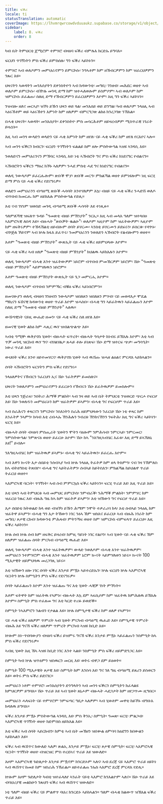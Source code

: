 ```yaml
---
title: ፍቕሪ
locale: ti
statusTranslation: automatic
coverImage: https://lhvmrqwrcowdvduuaukz.supabase.co/storage/v1/object/public/strapi-uploads/small_cover-educacion-fundamental.webp-2d51a7828a2b1309555be27f7e2a61a0.webp
sidebar:
    label: 8. ፍቕሪ
    order: 8
---
```

ካብ ቤት ትምህርቲ ጀሚሮም ተምሃሮ ብዛዕባ ፍቕሪ ብምሉእ ክርድኡ ይግባእ።

ፍርህን ጥገኝነትን ምስ ፍቕሪ ይምስሰሉ፡ ግን ፍቕሪ ኣይኮኑን።

ተምሃሮ ኣብ ወለዶምን መምህራኖምን ይምርኮሱ፡ ንዓኣቶም ከም ዘኽብርዎምን ከም ዝፈርህዎምን ንጹር እዩ።

ህጻናትን ኣወዳትን መንእሰያትን ደቀንስትዮን ኣብ ክዳውንቲ፡ መግቢ፡ ገንዘብ፡ መሕደር ወዘተ ኣብ ወለዶም ይምርኮሱ፡ ብዅሉ መገዲ ድማ ከም ዝተሓለወሎም ይስምዖም፡ ኣብ ወለዶም ከም ዝምርኮሱ ይፈልጡ፡ ስለዚ ድማ የኽብርዎምን ይፈርህዎምን እዮም፡ እዚ ግን ፍቕሪ ኣይኮነን።

ንዝብሎ ዘለና መርኣያ፡ ዝኾነ ይኹን ህጻን ወይ ጓል፡ መንእሰይ ወይ ድንግል፡ ካብ ወለዶም ንላዕሊ ኣብ ኣዕሩኽቶም ወይ ኣዕሩኽተን እምነት ከም ዘለዎም ብምርግጋጽ ልክዕ ክንረጋገጽ ንኽእል።

በሓቂ ህጻናት፡ ኣወዳት፡ መንእሰያት፡ ደቀንስትዮ ምስ መሳርሕቶም ዘይዛረብዎም ሚስጥራዊ ነገራት ይዛረቡ።

እዚ ኣብ መንጎ ውላድን ወላድን ናይ ሓቂ እምነት ከም ዘየለ፡ ናይ ሓቂ ፍቕሪ ከም ዘየለ የርእየና ኣሎ።

ኣብ መንጎ ፍቕርን ክብርን፡ ፍርህን ጥገኝነትን ፍልልይ ከም ዘሎ ምስትውዓል ኣዝዩ ኣገዳሲ እዩ።

ንወለድናን መምህራንናን ምኽባር ኣገዳሲ እዩ፡ ነቲ ኣኽብሮት ግና ምስ ፍቕሪ ክነደናግር የብልናን።

ኣኽብሮትን ፍቕርን ማዕረ ክኾኑ ኣለዎም፡ ንሓደ ምስቲ ሓደ ግና ክነደናግር የብልናን።

ወለዲ ንውላዶም ይፈርሑሎም፡ ጽቡቕ ሞያ፡ ጽቡቕ መርዓ፡ ምክልኻል ወዘተ ይምነዩሎም፡ ነዚ ፍርሂ ድማ ምስ ናይ ሓቂ ፍቕሪ የደናግሩዎ።

ወለድን መምህራንን ብጣዕሚ ጽቡቕ ሓሳባት እንተሃለዎም እኳ፡ ብዘይ ናይ ሓቂ ፍቕሪ ንሓድሽ ወለዶ ብጥበብ ክመርሑ ከም ዘይክእሉ ምስትውዓል የድሊ።

እቲ ናብ ገሃነም ዝወስድ መገዲ ብጣዕሚ ጽቡቕ ሓሳባት እዩ ተነጺፉ።

ዓለምለኻዊ ዝፍለጥ ጉዳይ "ዓመጽቲ ብዘይ ምኽንያት" ንርኢ። እዚ ኣብ መላእ ዓለም ዝተላበዐ ኣእምሮኣዊ ለበዳ እዩ። ብዙሓት "ጽቡቓት ቈልዑ"፡ ወለዶም ኣዚዮም ከም ዝፈትውዎም፡ ኣዚዮም ከም ዘፍቅሩዎም፡ ተኸላኸልቲ ዘይብሎም ሰባት ይሃርሙ፡ ኣንስቲ ይሃርሙን ይደፍሩን፡ ይሰርቁ፡ የዳጕኑ፡ ብጕጅለ ኾይኖም ኣብ ኵሉ ክፋእ ይፈጥሩ፡ ንመምህራንን ንወለድን ኣኽብሮት የልብሎምን ወዘተ።

እቶም "ዓመጽቲ ብዘይ ምኽንያት" ውጽኢት ናይ ሓቂ ፍቕሪ ዘይምህላው እዮም።

ናይ ሓቂ ፍቕሪ ኣብ ዘለዎ "ዓመጽቲ ብዘይ ምኽንያት" ክህልዉ ኣይክእሉን እዮም።

ወለዲ ንውላዶም ብሓቂ እንተ ዝፈትውዎም ነይሮም ብጥበብ ምመኸርዎም ነይሮም፡ ሽዑ "ዓመጽቲ ብዘይ ምኽንያት" ኣይምሃለዉን ነይሮም።

እቶም ዓመጽቲ ብዘይ ምኽንያት ውጽኢት ናይ ጌጋ መምርሒ እዮም።

ወለዲ ንውላዶም ብጥበብ ንምምኻር ብቑዕ ፍቕሪ ኣይነበሮምን።

ዘመናውያን ወለዲ ብዛዕባ ገንዘብን ንውላዶም ዝበለጸን ዝበለጸን ምሃብ፡ ናይ መወዳእታ ሞዴል ማኪናን ፋሽናዊ ክዳውንቲ ወዘተ ጥራይ እዮም ዝሓስቡ፡ ብሓቂ ግን ኣይፈትዉን ኣይፈልጡን እዮም ስለዚ ድማ "ዓመጽቲ ብዘይ ምኽንያት" ኣለዉ።

ውሽጣዊነት ናይዚ ውሑድ ዘመን፡ ናይ ሓቂ ፍቕሪ ስለ ዘየለ እዩ።

ዘመናዊ ሂወት ልክዕ ከም ሓጺር ዉሃ ዝብልጭልጭ እዩ።

ኣብቲ ዓሚቝ ዉቅያኖስ ሂወት፡ ብዙሓት ፍጥረት፡ ብዙሓት ዓሳታት ክነብሩ ይኽእሉ እዮም፡ እቲ ኣብ ጥቓ መገዲ ዝርከብ ዉሃ ግና፡ ብሃልሃልታ ጸሓይ ቶሎ ይነጽፍ፡ ሽዑ ድማ ዝተርፍ ጭቃ፡ መግሳዒት፡ ነውሪ ጥራይ እዩ።

ውህበት ፍቕሪ እንተ ዘይተመሃርና፡ ዉቅያኖስ ሂወት ኣብ ዉሽጡ ዝሓዘ ልዕልና ምርዳእ ኣይከኣልን።

ሰባት ኣኽብሮትን ፍርሃትን ምስ ፍቕሪ የደናግሩ።

ንላዕለዎትና ነኽብርን ንፈርህን ኢና ሽዑ ንፈትዎም ይመስለና።

ህጻናት ንወለዶምን መምህራኖምን ይፈርሁን የኽብሩን ሽዑ ይፈትዉዎም ይመስሎም።

እቲ ህጻን ንጅራፍ፡ ንበትሪ፡ ሕማቕ ምልክት፡ ኣብ ገዛ ወይ ኣብ ቤት ትምህርቲ ንዝወርድ ጭርሖ የፍርሆ እዩ፡ ሽዑ ንወለዱን መምህራኑን ከም ዝፈትዎም ይኣምን፡ ብሓቂ ግና የፍርሆም ጥራይ እዩ።

ኣብ ስራሕናን ቀጻርናን ንምርኮስ፡ ንስእነትን ስራሕ ዘይምህላውን ንፈርህ፡ ሽዑ ነቲ ቀጻር ከም እንፈትዎ ንኣምን፡ ክሳብ እቲ ረብሓኡ ኽንሕሉን ንብረቱ ኽንከናኸንን ንፍትሕ፡ እዚ ግና ፍቕሪ ኣይኮነን፡ ፍርሂ እዩ።

ብዙሓት ሰባት ብዛዕባ ምስጢራት ሂወትን ሞትን ባዕሎም ንምሕሳብ፡ ንምርኣይ፡ ንምርመር፡ ንምስትውዓል፡ ንምጽናዕ ወዘተ ይፈርሁ እዮም፡ ሽዑ ከኣ "ንእግዚኣብሄር እፈቱ፡ እዚ ድማ ይኣኽለኒ እዩ!" ይብሉ።

ንእግዚኣብሄር ከም ዝፈትዉዎ ይኣምኑ፡ ብሓቂ ግና ኣይፈትዉን፡ ይፈርሑ እዮም።

ኣብ እዋን ኲናት እታ ሰበይቲ ንሰብኣያ ካብ ኵሉ ንላዕሊ ትፈትዎ ከም ዘላ ትስምዓ፡ ናብ ገዛ ንኽምለስ ከኣ ብትዕግስቲ ትጽበዮ፡ ብሓቂ ግና ኣይትፈትዎን፡ ሰብኣይ ከይትስእን፡ ምክልኻል ከይህልዋ ጥራይ ትፈርህ ወዘተ።

ኣእምሮኣዊ ባርነት፡ ጥገኝነት፡ ኣብ ሰብ ምምርኳስ ፍቕሪ ኣይኮነን። ፍርሂ ጥራይ እዩ፡ እዚ ጥራይ እዩ።

እቲ ህጻን ኣብ ትምህርቱ ኣብ መምህር ይምርኮስ፡ ንምብራቕ፡ ንሕማቕ ምልክት፡ ንምምሃር ከም ዝፈርህ ንጹር እዩ፡ ብዙሕ ግዜ ከኣ ከም ዝፈትዎ ይኣምን፡ እቲ ዝኸውን ግና የፍርሆ ጥራይ እዩ።

እታ ሰበይቲ ክትወልድ ከላ ወይ ብዝኾነ ይኹን ሕማም ንሞት ተቃራሪባ ከላ፡ እቲ ሰብኣይ ንላዕሊ ከም ዝፈትዋ ይኣምን፡ ብሓቂ ግን እታ ትኸውን ነገር ንዕኣ ኸም ዝስእና ይፈርህ፡ ኣብ ብዙሕ ነገራት ከም መግቢ፡ ጾታዊ ርክብ፡ ክዳውንቲ ምሕጻብ፡ ምትንኻፍ ወዘተ ከም ዝምርኮስ ብምፍላጥ ይፈርህ። እዚ ፍቕሪ ኣይኮነን።

ኵሉ ሰብ ኵሉ ሰብ ከም ዘፍቅር ይዛረብ፡ ከምዚ ዓይነት ነገር የልቦን፡ ኣብ ሂወት ናይ ሓቂ ፍቕሪ ኸም ዘለዎም ዝፈልጡ ሰባት ምርካብ ብጣዕሚ ዉሑድ እዩ።

ወለዲ ንውላዶም ብሓቂ እንተ ዝፈትዉዎም፡ ውላድ ንወለዶም ብሓቂ እንተ ዝፈትዉዎም፡ መምህራን ንተምሃሮም ብሓቂ እንተ ዝፈትዉዎም ኔሮም ኲናት ኣይምሃለወን ነይሩ። ኲናት 100 ሚእታዊት ዘይምህላዉ መረጋገጺ ነይሩ።

እቲ ዝኸውን ዘሎ ነገር ሰባት ፍቕሪ እንታይ ምዃኑ ኣይተረድኡን፡ ኵሉ ፍርህን ኵሉ ኣእምሮኣዊ ባርነትን ኵሉ ስምዒትን ምስ ፍቕሪ የደናግሩዎ።

ሰባት ኣይፈልጡን እዮም እንተ ዝፈልጡ ግና እቲ ሂወት ሓቒቓ ገነት ምኾነት።

እቶም ፍትዋት ከም ዝፈትዉ የኣምኑ፡ ብዙሓት እኳ ደም ኣፍሲሶም ከም ዝፈትዉ ክምሕለዉ ይኽእሉ እዮም። ስምዒት ምስ ተፈጸመ ግና እቲ ካርድ ተሪፉ ይወድቕ።

ስምዒት ንኣእምሮን ንልብን የታልል እዩ። ኵሉ ስምዒታዊ ፍቕሪ ከም ዘለዎ የኣምን።

ናይ ሓቂ ፍቕሪ ዘለዎም ጥምረት ኣብ ሂወት ምርካብ ብጣዕሚ ዉሑድ እዩ። ስምዒታዊ ጥምረት ብዙሕ እዩ ግናኸ ፍቕሪ ዘለዎም ጥምረት ምርካብ ኣዝዩ ከቢድ እዩ።

ኵሎም ስነ-ጥበባውያን ብዛዕባ ፍቕሪ ይዝምሩ ግናኸ ፍቕሪ እንታይ ምዃኑ ኣይፈልጡን ንስምዒት ከኣ ምስ ፍቕሪ የደናግሩዎ።

ኣብዚ ሂወት እዚ ኸኣ ኣዝዩ ከቢድ ነገር እንተ ኣልዩ፡ ንስምዒት ምስ ፍቕሪ ዘይምድንጋር እዩ።

ስምዒት ካብ ኵሉ ዝጥዕምን ዝስዉርን መርዚ እዩ፡ ወትሩ ብዋጋ ደም ይዕወት።

ስምዒት 100 ሚእታዊት ጾታዊ እዩ፡ ስምዒት ከም እንስሳ እዩ፡ ግና ገለ ግዜ ብጣዕሚ ይጸሪን ይስወርን እዩ። ወትሩ ምስ ፍቕሪ ይደናገር።

መምህራን ነቶም ተምሃሮ፡ መንእሰያትን ድንግላትን ኣብ መንጎ ፍቕርን ስምዒትን ክፈላልዩ ክምህርዎም ይግባእ። ሽዑ ጥራይ እዩ ኣብ ሂወት ጸኒሖም ብዙሓት ሓደጋታት ከም ዘየጋጥሙ ዚግበር።

መምህራን ሓላፍነት ናይ ተምሃሮም ንምፍጣር ግዴታ ኣለዎም፡ ኣብ ሂወቶም መዋቲ ከይኾኑ ብግቡእ ክዳለዉ ይግባእ።

ፍቕሪ እንታይ ምዃኑ ምስትውዓል ኣገዳሲ እዩ፡ ምስ ቅንኢ፡ ስምዒት፡ ዓመጽ፡ ፍርሂ፡ ምልጋብ፡ ኣእምሮኣዊ ጥገኝነት ወዘተ ክድምሰስ ዘይክእል እዩ።

እቲ ፍቕሪ ኣብ ሰባት ኣይርከብን፡ ከምቲ ኣብ ቤት መኽዘን ዝበቍል ዕምባባ ክዕደግን ክበቍልን ኣይከኣልን እዩ።

ፍቕሪ ኣብ ዉሽጥና ክውለድ ኣለዎ፡ ጽልኢ እንታይ ምዃኑ፡ ፍርሂ፡ ጾታዊ ስምዒት፡ ፍርሂ፡ ኣእምሮኣዊ ባርነት፡ ጥገኝነት ወዘተ ብዝርዝር ምስ ተረደኣና ጥራይ እዩ ዝውለድ።

እዞም ኣእምሮኣዊ ጉድለታት እንታይ ምዃኖም ክንርድኦም ኣለና፡ ኣብ ደረጃ ናይ ኣእምሮ ጥራይ ዘይኮነ ኣብ ዉሽጥና ከመይ ከም ዝስራሕ ንኽፈልጦ ዘይተፈልጠ ንኡስ ኣእምሮ ደረጃ ምርዳእ የድሊ።

ኵሎም እዞም ጉድለታት ካብቲ ዝተፈላለየ ኣንፈት ናይቲ ኣእምሮ ክንእልዮም ኣለና። ሽዑ ጥራይ እዩ ብባህሪያዊ መልክዑን ንጹህን ፍቕሪ ኣብ ዉሽጥና ዝውለድ።

ነቲ ዓለም ብዘይ ፍቕሪ ናይ ምልዋጥ ባህሪ ክንርድኦ ኣይከኣልን። ዓለም ብሓቂ ክልውጥ ዝኽእል ፍቕሪ ጥራይ እዩ።

